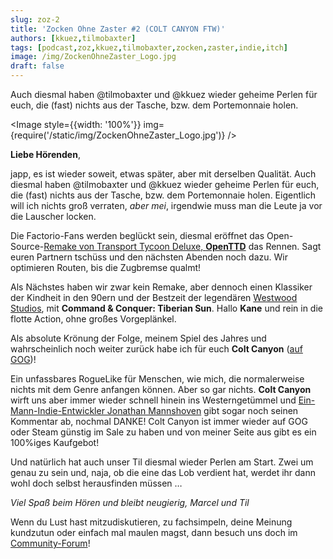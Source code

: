 ```yaml
---
slug: zoz-2
title: 'Zocken Ohne Zaster #2 (COLT CANYON FTW)'
authors: [kkuez,tilmobaxter]
tags: [podcast,zoz,kkuez,tilmobaxter,zocken,zaster,indie,itch]
image: /img/ZockenOhneZaster_Logo.jpg
draft: false
---
```



Auch diesmal haben @tilmobaxter und @kkuez wieder geheime Perlen für euch, die (fast) nichts aus der Tasche, bzw. dem Portemonnaie holen.

<Image style={{width: '100%'}} img={require('/static/img/ZockenOhneZaster_Logo.jpg')} />

<!--truncate-->

**Liebe Hörenden**,

japp, es ist wieder soweit, etwas später, aber mit derselben Qualität. Auch diesmal haben @tilmobaxter und @kkuez wieder geheime Perlen für euch, die (fast) nichts aus der Tasche, bzw. dem Portemonnaie holen. Eigentlich will ich nichts groß verraten, *aber mei*, irgendwie muss man die Leute ja vor die Lauscher locken.

Die Factorio-Fans werden beglückt sein, diesmal eröffnet das Open-Source-[Remake von Transport Tycoon Deluxe, **OpenTTD**](https://www.openttd.org/) das Rennen. Sagt euren Partnern tschüss und den nächsten Abenden noch dazu. Wir optimieren Routen, bis die Zugbremse qualmt!

Als Nächstes haben wir zwar kein Remake, aber dennoch einen Klassiker der Kindheit in den 90ern und der Bestzeit der legendären [Westwood Studios](https://cnc-comm.com/westwood-studios), mit **Command & Conquer: Tiberian Sun**. Hallo **Kane** und rein in die flotte Action, ohne großes Vorgeplänkel.

Als absolute Krönung der Folge, meinem Spiel des Jahres und wahrscheinlich noch weiter zurück habe ich für euch **Colt Canyon** ([auf GOG](https://www.gog.com/de/game/colt_canyon))!

Ein unfassbares RogueLike für Menschen, wie mich, die normalerweise nichts mit dem Genre anfangen können. Aber so gar nichts. **Colt Canyon** wirft uns aber immer wieder schnell hinein ins Westerngetümmel und [Ein-Mann-Indie-Entwickler Jonathan Mannshoven](https://www.retrific.net/) gibt sogar noch seinen Kommentar ab, nochmal DANKE! Colt Canyon ist immer wieder auf GOG oder Steam günstig im Sale zu haben und von meiner Seite aus gibt es ein 100%iges Kaufgebot!

Und natürlich hat auch unser Til diesmal wieder Perlen am Start. Zwei um genau zu sein und, naja, ob die eine das Lob verdient hat, werdet ihr dann wohl doch selbst herausfinden müssen …

*Viel Spaß beim Hören und bleibt neugierig, Marcel und Til*

Wenn du Lust hast mitzudiskutieren, zu fachsimpeln, deine Meinung kundzutun oder einfach mal maulen magst, dann besuch uns doch im [Community-Forum](https://community.wasted.de/t/zocken-ohne-zaster-2-kauft-colt-canyon-ffs)!

<ReactPlayer
    width="100%"
    height="50px"
    controls
    url='https://m10z.picnotes.de/ZockenOhneZaster/ZockenOhneZaster_2.mp3'
/>
